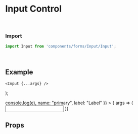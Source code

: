 
<Meta title="Forms/Input" component={Input} />

# Input Control


<br />

### Import
```javascript
import Input from 'components/forms/Input/Input';
```

<br />

## Example


    <Input {...args} />
);

<Canvas withSource="open">
	<Story
		name="Input"
		args={{
            //onChange: (e) => console.log(e),
            name: "primary",
            label: "Label"
        }}
	>
		{ args => (
           <Input {...args} />
        )}
	</Story>    
</Canvas>

<br />

## Props
<ArgsTable story="Input" />